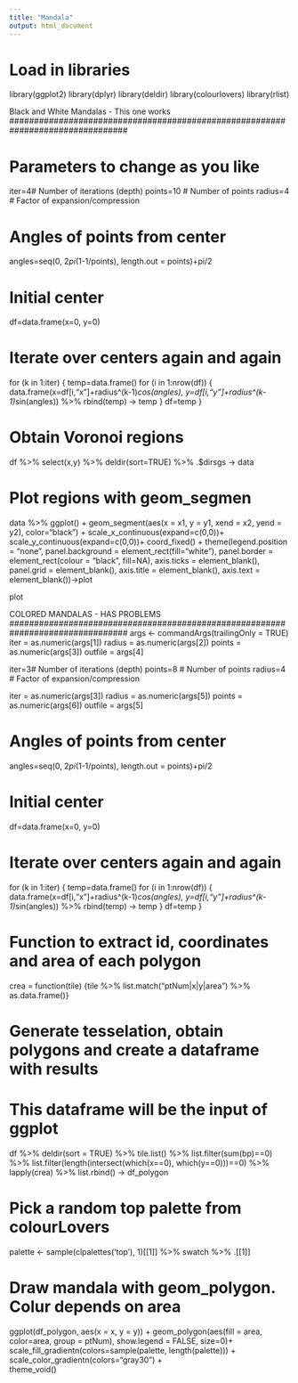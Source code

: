 ```yaml
---
title: "Mandala"
output: html_document
---
```

# Load in libraries
library(ggplot2)
library(dplyr)
library(deldir)
library(colourlovers)
library(rlist)

################################################################################
Black and White Mandalas - This one works
################################################################################

# Parameters to change as you like
iter=4# Number of iterations (depth)
points=10 # Number of points
radius=4 # Factor of expansion/compression

# Angles of points from center
angles=seq(0, 2*pi*(1-1/points), length.out = points)+pi/2
  
# Initial center
df=data.frame(x=0, y=0)

# Iterate over centers again and again
for (k in 1:iter)
  {
    temp=data.frame()
    for (i in 1:nrow(df))
    {
      data.frame(x=df[i,"x"]+radius^(k-1)*cos(angles), 
                 y=df[i,"y"]+radius^(k-1)*sin(angles)) %>% rbind(temp) -> temp
    }
    df=temp
  }

# Obtain Voronoi regions
df %>%
  select(x,y) %>% 
  deldir(sort=TRUE) %>% 
  .$dirsgs -> data

# Plot regions with geom_segmen
data %>% 
  ggplot() +
  geom_segment(aes(x = x1, y = y1, xend = x2, yend = y2), color="black") +
  scale_x_continuous(expand=c(0,0))+
  scale_y_continuous(expand=c(0,0))+
  coord_fixed() +
  theme(legend.position  = "none",
        panel.background = element_rect(fill="white"),
        panel.border     = element_rect(colour = "black", fill=NA),
        axis.ticks       = element_blank(),
        panel.grid       = element_blank(),
        axis.title       = element_blank(),
        axis.text        = element_blank())->plot

plot  



################################################################################
COLORED MANDALAS - HAS PROBLEMS
################################################################################
args <- commandArgs(trailingOnly = TRUE)
iter = as.numeric(args[1])
radius = as.numeric(args[2])
points = as.numeric(args[3])
outfile = args[4]

iter=3# Number of iterations (depth)
points=8 # Number of points
radius=4 # Factor of expansion/compression

iter = as.numeric(args[3])
radius = as.numeric(args[5])
points = as.numeric(args[6])
outfile = args[5]

# Angles of points from center
angles=seq(0, 2*pi*(1-1/points), length.out = points)+pi/2

# Initial center
df=data.frame(x=0, y=0)

# Iterate over centers again and again
for (k in 1:iter)
{
  temp=data.frame()
  for (i in 1:nrow(df))
  {
    data.frame(x=df[i,"x"]+radius^(k-1)*cos(angles), 
               y=df[i,"y"]+radius^(k-1)*sin(angles)) %>% rbind(temp) -> temp
  }
  df=temp
}

# Function to extract id, coordinates and area of each polygon
crea = function(tile) {tile %>% list.match("ptNum|x|y|area") %>% as.data.frame()}

# Generate tesselation, obtain polygons and create a dataframe with results
# This dataframe will be the input of ggplot
df %>% 
  deldir(sort = TRUE)  %>% 
  tile.list() %>% 
  list.filter(sum(bp)==0) %>% 
  list.filter(length(intersect(which(x==0), which(y==0)))==0) %>% 
  lapply(crea) %>% 
  list.rbind() ->  df_polygon

# Pick a random top palette from colourLovers
palette <- sample(clpalettes('top'), 1)[[1]] %>% swatch %>% .[[1]]

# Draw mandala with geom_polygon. Colur depends on area
ggplot(df_polygon, aes(x = x, y = y)) +
  geom_polygon(aes(fill = area, color=area, group = ptNum), 
               show.legend = FALSE, size=0)+
  scale_fill_gradientn(colors=sample(palette, length(palette))) + 
  scale_color_gradientn(colors="gray30") +   
  theme_void()